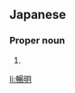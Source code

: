 ==Japanese==
{{ja-kanjitab|のぶ|あき}}

===Proper noun===
{{ja-pos|proper|のぶあき}}

# {{given name|male|lang=ja|sort=のぶあき}}

[[li:暢明]]